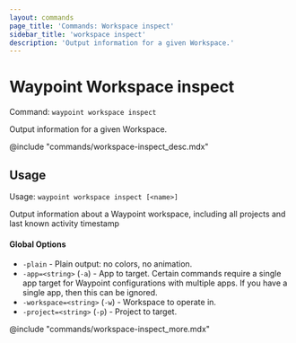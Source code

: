 ```yaml
---
layout: commands
page_title: 'Commands: Workspace inspect'
sidebar_title: 'workspace inspect'
description: 'Output information for a given Workspace.'
---
```


# Waypoint Workspace inspect

Command: `waypoint workspace inspect`

Output information for a given Workspace.

@include "commands/workspace-inspect_desc.mdx"

## Usage

Usage: `waypoint workspace inspect [<name>]`

Output information about a Waypoint workspace, including all projects and
last known activity timestamp

#### Global Options

- `-plain` - Plain output: no colors, no animation.
- `-app=<string>` (`-a`) - App to target. Certain commands require a single app target for Waypoint configurations with multiple apps. If you have a single app, then this can be ignored.
- `-workspace=<string>` (`-w`) - Workspace to operate in.
- `-project=<string>` (`-p`) - Project to target.

@include "commands/workspace-inspect_more.mdx"
